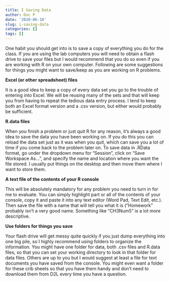 ```yaml
---
title: I Saving Data
author: Doc P
date: '2020-06-10'
slug: i-saving-data
categories: []
tags: []
---
```

One habit you should get into is to save a copy of everything you do for the class. If you are using the lab computers you will need to obtain a flash drive to save your files but I would recommend that you do so even if you are working with R on your own computer. Following are some suggestions for things you might want to save/keep as you are working on R problems.

**Excel (or other spreadsheet) files**

It is a good idea to keep a copy of every data set you go to the trouble of entering into Excel. We will be reusing many of the sets and that will keep you from having to repeat the tedious data entry process. I tend to keep both an Excel format version and a .csv version, but either would probably be sufficient.

**R.data files**

When you finish a problem or just quit R for any reason, it’s always a good idea to save the data you have been working on. If you do this you can reload the data set just as it was when you quit, which can save you a lot of time if you come back to the problem later on. 
To save data in .RData format, go under the dropdown menu for "Session", click on "Save Workspace As...", and specify the name and location where you want the file stored.  I usually put things on the desktop and then move them where I want to store them.

**A text file of the contents of your R console**

This will be absolutely mandatory for any problem you need to turn in for me to evaluate. You can simply highlight part or all of the contents of your console, copy it and paste it into any text editor (Word Pad, Text Edit, etc.). Then save the file with a name that will tell you what it is (“Homework” probably isn’t a very good name. Something like “CH3Num5” is a lot more descriptive.

**Use folders for things you save**

Your flash drive will get messy quite quickly if you just dump everything into one big pile, so I highly recommend using folders to organize the information. You might have one folder for data, both .csv files and R.data files, so that you can set your working directory to look in that folder for data files. Others are up to you but I would suggest at least a file for text documents you have saved from the console. You might even want a folder for these crib sheets so that you have them handy and don’t need to download them from D2L every time you have a question.